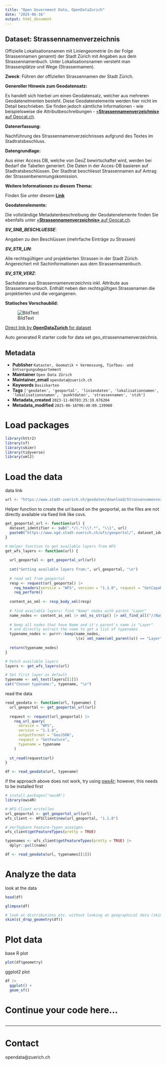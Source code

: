 ```yaml
---
title: "Open Government Data, OpenDataZurich"
date: "2025-06-16"
output: html_document
---
```


## Dataset: Strassennamenverzeichnis

Offizielle Lokalisationsnamen mit Liniengeometrie (in der Folge Strassennamen genannt) der Stadt Zürich mit Angaben aus dem Strassennamenbuch. Unter Lokalisationsnamen versteht man Strassenplätze und Wege (Strassennamen).

**Zweck**: Führen der offiziellen Strassennamen der Stadt Zürich.

**Genereller Hinweis zum Geodatensatz:**

Es handelt sich hierbei um einen Geodatensatz, welcher aus mehreren Geodatenelmenten besteht. Diese Geodatenelemente werden hier nicht im Detail beschrieben. Sie finden jedoch sämtliche Informationen - wie beispielsweise die Attributbeschreibungen - [«**Strassennamenverzeichnis»** auf Geocat.ch](https://www.geocat.ch/geonetwork/srv/ger/catalog.search#/metadata/4094d105-b475-4015-9f66-ed053c49be61).
			   

**Datenerfassung:**

Nachführung des Strassennamenverzeichnisses aufgrund des Textes im Stadtratsbeschluss.

**Datengrundlage:**

Aus einer Access DB, welche von GeoZ bewirtschaftet wird, werden bei Bedarf die Tabellen generiert. Die Daten in der Acces-DB basieren auf Stadtratsbeschlüssen. Der Stadtrat beschliesst Strassennamen auf Antrag der Strassenbenennungskomission.

**Weitere Informationen zu diesem Thema:**

Finden Sie unter diesem [**Link**](https://www.stadt-zuerich.ch/de/planen-und-bauen/bauberatung-und-dienstleistungen/adressierung/hausnummern-und-strassennamen.html)

**Geodatenelemente:**

Die vollständige Metadatenbeschreibung der Geodatenelemente finden Sie ebenfalls unter [«**Strassennamenverzeichnis»** auf Geocat.ch](https://www.geocat.ch/geonetwork/srv/ger/md.viewer#/full_view/4094d105-b475-4015-9f66-ed053c49be61).

***SV_SNB_BESCHLUESSE***: 

Angaben zu den Beschlüssen (mehrfache Einträge zu Strassen)


***SV_STR_LIN***: 

Alle rechtsgültigen und projektierten Strassen in der Stadt Zürich. Angereichert mit Sachinformationen aus dem Strassennamenbuch.


***SV_STR_VERZ***: 

Sachdaten aus Strassennamenverzeichnis inkl. Attribute aus Strassennamenbuch. Enthält neben den rechtsgültigen Strassenamen die projektierten und die vergangenen.




**Statisches Vorschaubild:**

![BildText](https://www.gis.stadt-zuerich.ch/zueriplan_docs/geocat/4094d105-b475-4015-9f66-ed053c49be61.png)



[Direct link by **OpenDataZurich** for dataset](https://data.stadt-zuerich.ch/dataset/geo_strassennamenverzeichnis)

Auto generated R starter code for data set geo_strassennamenverzeichnis.

## Metadata

- **Publisher** `Kataster, Geomatik + Vermessung, Tiefbau- und Entsorgungsdepartement`
- **Maintainer** `Open Data Zürich`
- **Maintainer_email** `opendata@zuerich.ch`
- **Keywords** `Basis­karten`
- **Tags** `['geodaten', 'geoportal', 'liniendaten', 'lokalisationnamen', 'lokalisationsnamen', 'punktdaten', 'strassennamen', 'stzh']`
- **Metadata_created** `2023-11-06T03:25:19.676204`
- **Metadata_modified** `2025-06-16T06:40:09.139980`


# Load packages

```r
library(httr2)
library(sf)
library(skimr)
library(tidyverse)
library(xml2)
```

# Load the data

data link
```r
url <- "https://www.stadt-zuerich.ch/geodaten/download/Strassennamenverzeichnis?format=geojson_link"
```


Helper function to create the url based on the geoportal, as the files are not directly available via fixed link like csvs.
```r
get_geoportal_url <- function(url) {
  dataset_identifier <- sub(".*/(.*)\\?.*", "\\1", url)
  paste0("https://www.ogd.stadt-zuerich.ch/wfs/geoportal/", dataset_identifier)
}
```

```r
# Helper function to get available layers from WFS
get_wfs_layers <- function(url) {
  
  url_geoportal <- get_geoportal_url(url)
  
  cat("Getting available layers from:", url_geoportal, "\n")
  
  # read xml from geoportal
  resp <- request(url_geoportal) |> 
    req_headers(service = "WFS", version = "1.1.0", request = "GetCapabilities") |> 
    req_perform()
  
  content_as_xml <- resp_body_xml(resp)
  
  # find available layers: find "Name" nodes with parent "Layer"
  name_nodes <- content_as_xml |> xml_ns_strip() |> xml_find_all("//Name")
  
  # keep all nodes that have Name and it's parent's name is "Layer"
  # and directly extract the name to get a list of typenames
  typename_nodes <- purrr::keep(name_nodes,
                                \(x) xml_name(xml_parent(x)) == "Layer")
  
  return(typename_nodes)
}

# Fetch available layers
layers <- get_wfs_layers(url)

# Set first layer as default
typename <- xml_text(layers[[1]])
cat("Chosen typename:", typename, "\n")
```

read the data
```r
read_geodata <- function(url, typename) {
  url_geoportal <- get_geoportal_url(url)
  
  request <- request(url_geoportal) |>
    req_url_query(
      service = "WFS",
      version = "1.1.0",
      outputFormat = "GeoJSON",
      request = "GetFeature",
      typename = typename
    )
  
  st_read(request$url)
}

df <- read_geodata(url, typename)
```

if the approach above does not work, try using [ows4r](https://eblondel.github.io/ows4R/); however, this needs to be installed first
```r
# install.packages("ows4R")
library(ows4R)

# WFS-Client erstellen
url_geoportal <- get_geoportal_url(url)
wfs_client <- WFSClient$new(url_geoportal, "1.1.0")

# Verfügbare Feature-Typen anzeigen
wfs_client$getFeatureTypes(pretty = TRUE)

typenames <- wfs_client$getFeatureTypes(pretty = TRUE) |> 
  dplyr::pull(name)

df <- read_geodata(url, typenames[[1]])
```

# Analyze the data

look at the data
```r
head(df)
```

```r
glimpse(df)
```

```r
# look at distributions etc. without looking at geographical data (skim cannot deal with geometries)
skim(st_drop_geometry(df))
```

# Plot data

base R plot
```r
plot(df$geometry)
```

ggplot2 plot
```r
df |>
  ggplot() +
  geom_sf()
```

# Continue your code here...

```r

```

------------------------------------------------------------------------

# Contact

opendata@zuerich.ch
